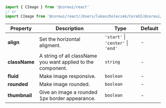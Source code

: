 
```jsx
import { CImage } from '@coreui/react'
// or
import CImage from '@coreui/react//Users/lukaszholeczek/CoreUI/@coreui/react/packages/coreui-react/src/components/image/CImage'
```

| Property | Description | Type | Default |
| --- | --- | --- | --- |
| **align** | Set the horizontal aligment. | `'start'` \| `'center'` \| `'end'` | - |
| **className** | A string of all className you want applied to the component. | `string` | - |
| **fluid** | Make image responsive. | `boolean` | - |
| **rounded** | Make image rounded. | `boolean` | - |
| **thumbnail** | Give an image a rounded 1px border appearance. | `boolean` | - |
